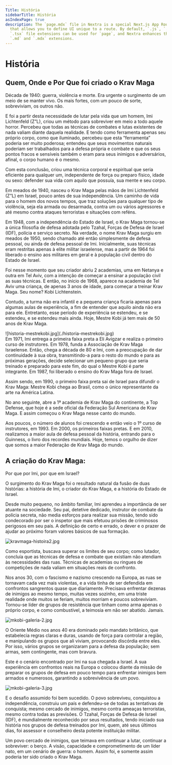 ```yaml
---
Title: História
sidebarTitle: História
asIndexPage: true
description: The `page.mdx` file in Nextra is a special Next.js App Router convention file
  that allows you to define UI unique to a route. By default, `.js`, `.jsx`, or
  `.tsx` file extensions can be used for `page`, and Nextra enhances them with
  `.md` and `.mdx` extensions.
---
```


# História

## Quem, Onde e Por Que foi criado o Krav Maga

Década de 1940: guerra, violência e morte. Era urgente o surgimento de um meio de se manter vivo. Os mais fortes, com um pouco de sorte, sobreviviam, os outros não.

E foi a partir desta necessidade de lutar pela vida que um homem, Imi Lichtenfeld (Z”L), criou um método para sobreviver em meio a todo aquele horror. Percebeu que todas as técnicas de combates e lutas existentes de nada valiam diante daquela realidade. E tendo como ferramenta apenas seu próprio corpo, como que iluminado, percebeu que esta “ferramenta” poderia ser muito poderosa; entendeu que seus movimentos naturais poderiam ser trabalhados para a defesa própria e combate e que os seus pontos fracos e sensíveis também o eram para seus inimigos e adversários, afinal, o corpo humano é o mesmo.

Com esta conclusão, criou uma técnica corporal e espiritual que seria eficiente para qualquer um, independente de força ou preparo físico, idade ou sexo: defender sua vida com aquilo que possuía, sua mente e seu corpo.

Em meados de 1940, nasceu o Krav Maga pelas mãos de Imi Lichtenfeld (Z”L) em Israel, pouco antes de sua independência. Um caminho de vida para o homem dos novos tempos, que traz soluções para qualquer tipo de violência, seja ela armada ou desarmada, contra um ou vários agressores e até mesmo contra ataques terroristas e situações com reféns.

Em 1948, com a independência do Estado de Israel, o Krav Maga tornou-se a única filosofia de defesa adotada pelo Tzahal, Forças de Defesa de Israel (IDF), polícia e serviço secreto. Na verdade, o nome Krav Maga surgiu em meados de 1950, sendo chamado até então simplesmente de defesa pessoal, ou ainda de defesa pessoal de Imi. Inicialmente, suas técnicas eram restritas apenas à elite militar israelense, mas a partir de 1964 foi liberado o ensino aos militares em geral e à população civil dentro do Estado de Israel.

Foi nesse momento que seu criador abriu 2 academias, uma em Netanya e outra em Tel Aviv, com a intenção de começar a ensinar a população civil as suas técnicas. E então, no início de 1968, aparece na academia de Tel Aviv uma criança, de apenas 3 anos de idade, para começar a treinar Krav Maga. Seu nome? Kobi Lichtenstein.

Contudo, a turma não era infantil e a pequena criança ficaria apenas para algumas aulas de experiência, a fim de entender que aquilo ainda não era para ele. Entretanto, esse período de experiência se estendeu, e se estendeu, e se estendeu mais ainda. Hoje, Mestre Kobi já tem mais de 50 anos de Krav Maga.

<div className="grid lg:grid-cols-2 gap-6 mt-8">
  <div>![historia-mestrekobi.jpg](./historia-mestrekobi.jpg)</div>
  <div>
    Em 1971, Imi entrega a primeira faixa preta a Eli Avigzar e realiza o primeiro curso de instrutores. Em 1978, funda
    a Associação de Krav Maga Israelense. Então, chega a década de 80 e Imi, com a preocupação de dar continuidade à sua
    obra, transmitindo-a para o resto do mundo e para as próximas gerações, decide selecionar um pequeno grupo que seria
    treinado e preparado para este fim, do qual o Mestre Kobi é parte integrante. Em 1987, foi liberado o ensino do Krav
    Maga fora de Israel.
  </div>
</div>

Assim sendo, em 1990, o primeiro faixa preta sai de Israel para difundir o Krav Maga: Mestre Kobi chega ao Brasil, como o único representante da arte na América Latina.

No ano seguinte, abre a 1ª academia de Krav Maga do continente, a Top Defense, que hoje é a sede oficial da Federação Sul Americana de Krav Maga. E assim começou o Krav Maga nesse canto do mundo.

Aos poucos, o número de alunos foi crescendo e então veio o 1º curso de instrutores, em 1993. Em 2000, os primeiros faixas pretas. E em 2010, realizamos a maior aula de defesa pessoal da história, entrando para o Guinness, o livro dos recordes mundiais. Hoje, temos o orgulho de dizer que somos a maior Federação de Krav Maga do mundo.

## A criação do Krav Maga:

<span className="text-3xl">Por que por Imi, por que em Israel?</span>

O surgimento do Krav Maga foi o resultado natural da fusão de duas histórias: a história de Imi, o criador do Krav Maga, e a história do Estado de Israel.

Desde muito pequeno, no âmbito familiar, Imi aprendeu a importância de ser atuante na sociedade. Seu pai, detetive dedicado, instrutor de combate da polícia secreta, não media esforços para realizar sua missão, tendo sido condecorado por ser o inspetor que mais efetuou prisões de criminosos perigosos em seu país. A definição de certo e errado, o dever e o prazer de ajudar ao próximo foram valores básicos de sua formação.

![kravmaga-histoira2.jpg](./kravmaga-histoira2.jpg)

Como esportista, buscava superar os limites de seu corpo; como lutador, concluía que as técnicas de defesa e combate que existiam não atendiam às necessidades das ruas. Técnicas de academias ou ringues de competições de nada valiam em situações reais de confronto.

Nos anos 30, com o fascismo e nazismo crescendo na Europa, as ruas se tornavam cada vez mais violentas, e a vida tinha de ser defendida em confrontos sangrentos quase que diariamente. Precisava enfrentar dezenas de inimigos ao mesmo tempo, muitas vezes sozinho, em uma triste realidade onde muitos se feriam, muitos morriam e poucos sobreviviam. Tornou-se líder de grupos de resistência que tinham como arma apenas o próprio corpo, e como combustível, a teimosia em não ser abatido. Jamais.

![mkobi-galeria-2.jpg](./mkobi-galeria-2.jpg)

O Oriente Médio nos anos 40 era dominado pelo mandato britânico, que estabelecia regras claras e duras, usando de força para controlar a região, e manipulando os grupos que ali viviam, provocando discórdia entre eles. Por isso, vários grupos se organizaram para a defesa da população; sem armas, sem contingente, mas com bravura.

Este é o cenário encontrado por Imi na sua chegada a Israel. A sua experiência em confrontos reais na Europa o colocou diante da missão de preparar os grupos de defesa em pouco tempo para enfrentar inimigos bem armados e numerosos, garantindo a sobrevivência de um povo.

![mkobi-galeria-3.jpg](./mkobi-galeria-3.jpg)

E o desafio assumido foi bem sucedido. O povo sobreviveu, conquistou a independência, construiu um país e defendeu-se de todas as tentativas de conquista; mesmo cercado de inimigos, mesmo contra ameaças terroristas, mesmo contra todas as previsões. O Tzahal, Forças de Defesa de Israel (IDF), é mundialmente reconhecido por seus resultados, tendo iniciado sua história nos grupos de defesa treinados por Imi, quem, até seus últimos dias, foi assessor e conselheiro desta potente instituição militar.

Um povo cercado de inimigos, que teimava em continuar a lutar, continuar a sobreviver: o berço. A visão, capacidade e comprometimento de um líder nato, em um cenário de guerra: o homem. Assim foi, e somente assim poderia ter sido criado o Krav Maga.

